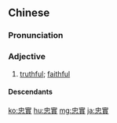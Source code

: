 {{also|忠实}}
==Chinese==
{{zh-forms|s=忠实}}

===Pronunciation===
{{zh-pron
|m=zhōngshí
|c=zung1 sat6
|h=pfs=chûng-sṳ̍t
|mn=tiong-si̍t
|cat=a
}}

===Adjective===
{{zh-adj}}

# [[truthful]]; [[faithful]]

====Descendants====
{{CJKV||ちゅうじつ|충실|trung thực}}

[[ko:忠實]]
[[hu:忠實]]
[[mg:忠實]]
[[ja:忠實]]
